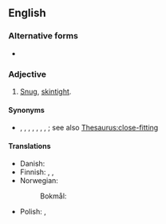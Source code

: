 {{also|tightfitting}}

==English==

===Alternative forms===
* {{l|en|tightfitting}}

===Adjective===
{{en-adj}}

# {{lb|en|of clothing}} [[snug|Snug]], [[skintight]].

====Synonyms====
* {{l|en|close-fitting}}, {{l|en|figure-hugging}}, {{l|en|form-fitting}}, {{l|en|slinky}}, {{l|en|snug}}, {{l|en|tight}}, {{l|en|as tight as Dick's hatband}}, {{l|en|tighter than Dick's hatband}}; see also [[Thesaurus:close-fitting]]

====Translations====
{{trans-top|snug, skintight}}
* Danish: {{t|da|tætsiddende}}
* Finnish: {{t|fi|tyköistuva}}, {{t|fi|vartalonmyötäinen}}, {{t+|fi|tiukka}}
* Norwegian:
*: Bokmål: {{t|nb|tettsittende}}
{{trans-mid}}
* Polish: {{t+|pl|obcisły}}, {{t|pl|ciasnawy}}
{{trans-bottom}}